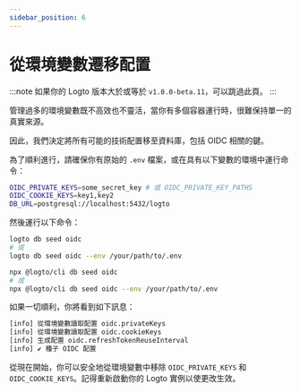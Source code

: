 ```yaml
---
sidebar_position: 6
---
```



# 從環境變數遷移配置

:::note
如果你的 Logto 版本大於或等於 `v1.0.0-beta.11`，可以跳過此頁。
:::

管理過多的環境變數既不高效也不靈活，當你有多個容器運行時，很難保持單一的真實來源。

因此，我們決定將所有可能的技術配置移至資料庫，包括 OIDC 相關的鍵。

為了順利進行，請確保你有原始的 `.env` 檔案，或在具有以下變數的環境中運行命令：

```bash
OIDC_PRIVATE_KEYS=some_secret_key # 或 OIDC_PRIVATE_KEY_PATHS
OIDC_COOKIE_KEYS=key1,key2
DB_URL=postgresql://localhost:5432/logto
```

然後運行以下命令：

<Tabs groupId="cmd">

  <TabItem value="cli" label="CLI">

```bash
logto db seed oidc
# 或
logto db seed oidc --env /your/path/to/.env
```

  </TabItem>
  <TabItem value="npx" label="npx">

```bash
npx @logto/cli db seed oidc
# 或
npx @logto/cli db seed oidc --env /your/path/to/.env
```

  </TabItem>

</Tabs>

如果一切順利，你將看到如下訊息：

```bash
[info] 從環境變數讀取配置 oidc.privateKeys
[info] 從環境變數讀取配置 oidc.cookieKeys
[info] 生成配置 oidc.refreshTokenReuseInterval
[info] ✔ 種子 OIDC 配置
```

從現在開始，你可以安全地從環境變數中移除 `OIDC_PRIVATE_KEYS` 和 `OIDC_COOKIE_KEYS`。記得重新啟動你的 Logto 實例以使更改生效。
